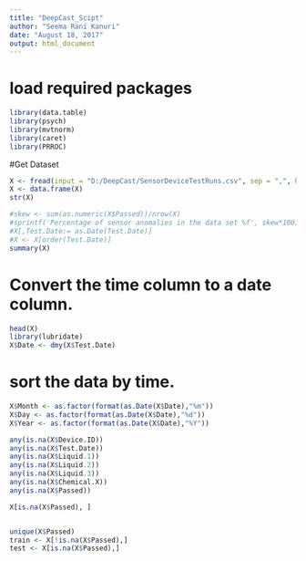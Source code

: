 ---
title: "DeepCast_Scipt"
author: "Seema Rani Kanuri"
date: "August 18, 2017"
output: html_document
---

# load required packages

```{r setup, include=FALSE}
library(data.table)
library(psych)
library(mvtnorm)
library(caret)
library(PRROC)
```

#Get Dataset

```{r}
X <- fread(input = "D:/DeepCast/SensorDeviceTestRuns.csv", sep = ",", header = T, showProgress = T)
X <- data.frame(X)
str(X)
```



```{r}
#skew <- sum(as.numeric(X$Passed))/nrow(X)
#sprintf('Percentage of sensor anomalies in the data set %f', skew*100)
#X[,Test.Date:= as.Date(Test.Date)]
#X <- X[order(Test.Date)]
summary(X)
```
# Convert the time column to a date column.

```{r}
head(X)
library(lubridate)
X$Date <- dmy(X$Test.Date)
```
# sort the data by time.
```{r}
X$Month <- as.factor(format(as.Date(X$Date),"%m"))
X$Day <- as.factor(format(as.Date(X$Date),"%d"))
X$Year <- as.factor(format(as.Date(X$Date),"%Y"))
```

```{r}
any(is.na(X$Device.ID))
any(is.na(X$Test.Date))
any(is.na(X$Liquid.1))
any(is.na(X$Liquid.2))
any(is.na(X$Liquid.3))
any(is.na(X$Chemical.X))
any(is.na(X$Passed))
```
```{r}
X[is.na(X$Passed), ] 
```

```{r}


```

```{r}
unique(X$Passed)
train <- X[!is.na(X$Passed),]
test <- X[is.na(X$Passed),]
```



```{r}

```


